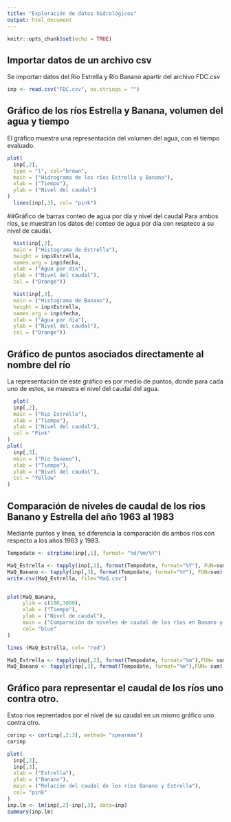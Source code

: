 ---
title: "Exploración de datos hidrológicos"
output: html_document
---

```{r setup, include=FALSE}
knitr::opts_chunk$set(echo = TRUE)
```
## Importar datos de un archivo csv
Se importan datos del Río Estrella y Río Banano apartir del archivo FDC.csv

```{r}
inp <- read.csv("FDC.csv", na.strings = "")
```

## Gráfico de los ríos Estrella y Banana, volumen del agua y tiempo
El gráfico muestra una representación del volumen del agua, con el tiempo evaluado.
```{r}
plot(
  inp[,2],
  type = "l", col="brown",
  main = ("Hidrograma de los ríos Estrella y Banano"),
  xlab = ("Tiempo"),
  ylab = ("Nivel del caudal")
)
  lines(inp[,3], col= "pink")
```

##Gráfico de barras conteo de agua por día y nivel del caudal
Para ambos ríos, se muestran los datos del conteo de agua por día con respteco a su nivel de caudal.

```{r}
  hist(inp[,2],
  main = ("Histograma de Estrella"),
  height = inp$Estrella,
  names.arg = inp$fecha,
  xlab = ("Agua por día"),
  ylab = ("Nivel del caudal"),
  col = ("Orange"))

```
```{r}
  hist(inp[,3],
  main = ("Histograma de Banano"),
  height = inp$Estrella,
  names.arg = inp$fecha,
  xlab = ("Agua por día"),
  ylab = ("Nivel del caudal"),
  col = ("Orange"))

```

## Gráfico de puntos asociados directamente al nombre del río
La representación de este gráfico es por medio de puntos, donde para cada uno de estos, se muestra el nivel del caudal del agua.

```{r}
  plot(
  inp[,2],
  main = ("Rio Estrella"),
  xlab = ("Tiempo"),
  ylab = ("Nivel del caudal"),
  col = "Pink"
)
plot(
  inp[,3],
  main = ("Rio Banano"),
  xlab = ("Tiempo"),
  ylab = ("Nivel del caudal"),
  col = "Yellow"
)
```

## Comparación de niveles de caudal de los ríos Banano y Estrella del año 1963 al 1983
Mediante puntos y linea, se diferencia la comparación de ambos ríos con respecto a los años 1963 y 1983.

```{r}
Tempodate <- strptime(inp[,1], format= "%d/%m/%Y")

MaQ_Estrella <- tapply(inp[,2], format(Tempodate, format="%Y"), FUN=sum)
MaQ_Banano <- tapply(inp[,3], format(Tempodate, format="%Y"), FUN=sum)
write.csv(MaQ_Estrella, file="MaQ.csv")


plot(MaQ_Banano,
     ylim = c(100,3000),
     xlab = ("Tiempo"),
     ylab = ("Nivel de caudal"),
     main = ("Comparación de niveles de caudal de los ríos en Banano y Estrella del año 1963 al 1983 "),
     col= "blue"
)

lines (MaQ_Estrella, col= "red")

MaQ_Estrella <- tapply(inp[,2], format(Tempodate, format="%m"),FUN= sum)
MaQ_Banano <- tapply(inp[,3], format(Tempodate, format="%m"),FUN= sum)


```

## Gráfico para representar el caudal de los ríos uno contra otro.
Estos ríos reprentados por el nivel de su caudal en un mismo gráfico uno contra otro.

```{r}
corinp <- cor(inp[,2:3], method= "spearman")
corinp

plot(
  inp[,2],
  inp[,3],
  xlab = ("Estrella"),
  ylab = ("Banano"),
  main = ("Relación del caudal de los ríos Banano y Estrella"),
  col= "pink"
)
inp.lm <- lm(inp[,2]~inp[,3], data=inp)
summary(inp.lm)
```



```{r}

```
